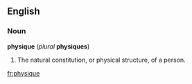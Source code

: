 ==English==
===Noun===
'''physique''' (''plural'' '''physiques''')
#The natural constitution, or physical structure, of a person.

[[fr:physique]]